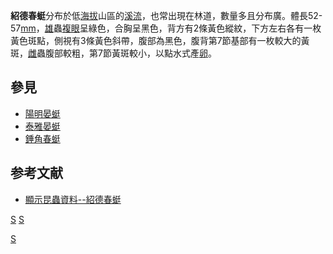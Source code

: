 {{Infraspeciesbox
| genus = Sympetrum
| species = speciosum
| varietas = taiwanum
| authority = 
| synonyms = 
*''Leptogomphus sauteri sauteri''   Ris, 1912     	
*''Leptogomphus sauteri formosanus''    [[松村松年|Matsumura]], 1926     	
}}

'''紹德春蜓'''分布於低[[海拔|海拔]]山區的[[溪流|溪流]]，也常出現在林道，數量多且分布廣。體長52-57[[mm|mm]]，[[雄|雄]]蟲[[複眼|複眼]]呈綠色，合胸呈黑色，背方有2條黃色縱紋，下方左右各有一枚黃色斑點，側視有3條黃色斜帶，腹部為黑色，腹背第7節基部有一枚較大的黃斑，[[雌|雌]]蟲腹部較粗，第7節黃斑較小，以點水式產[[卵|卵]]。

== 參見 ==
*[[陽明晏蜓|陽明晏蜓]]
*[[泰雅晏蜓|泰雅晏蜓]]
*[[錘角春蜓|錘角春蜓]]

== 参考文献 ==
*[http://icontent.nkps.tp.edu.tw/insectinfo/SpeciesShow.aspx?specID=223 顯示昆蟲資料--紹德春蜓] {{Wayback|url=http://icontent.nkps.tp.edu.tw/insectinfo/SpeciesShow.aspx?specID=223 |date=20200928150300 }}
{{Taxonbar}}
[[category:台灣昆蟲|S]]
[[Category:台灣特有種|S]]
[[category:赤蜻属|S]]